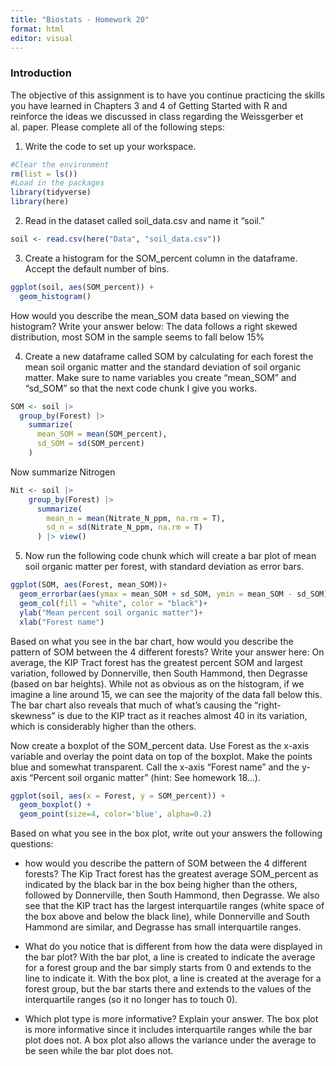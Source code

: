 ```yaml
---
title: "Biostats - Homework 20"
format: html
editor: visual
---
```


### Introduction

The objective of this assignment is to have you continue practicing the skills you have learned in Chapters 3 and 4 of Getting Started with R and reinforce the ideas we discussed in class regarding the Weissgerber et al. paper. Please complete all of the following steps:

1.  Write the code to set up your workspace.

```r
#Clear the environment 
rm(list = ls())
#Load in the packages 
library(tidyverse)
library(here)

```

2.  Read in the dataset called soil_data.csv and name it "soil."

```r
soil <- read.csv(here("Data", "soil_data.csv"))
```

3.  Create a histogram for the SOM_percent column in the dataframe. Accept the default number of bins.

```r
ggplot(soil, aes(SOM_percent)) +
  geom_histogram()
```

How would you describe the mean_SOM data based on viewing the histogram? Write your answer below: The data follows a right skewed distribution, most SOM in the sample seems to fall below 15%

4.  Create a new dataframe called SOM by calculating for each forest the mean soil organic matter and the standard deviation of soil organic matter. Make sure to name variables you create "mean_SOM" and "sd_SOM" so that the next code chunk I give you works.

```r
SOM <- soil |>
  group_by(Forest) |>
    summarize(
      mean_SOM = mean(SOM_percent),
      sd_SOM = sd(SOM_percent)
    )
```

Now summarize Nitrogen

```r
Nit <- soil |> 
    group_by(Forest) |> 
      summarize(
        mean_n = mean(Nitrate_N_ppm, na.rm = T),
        sd_n = sd(Nitrate_N_ppm, na.rm = T)
      ) |> view()
```

5.  Now run the following code chunk which will create a bar plot of mean soil organic matter per forest, with standard deviation as error bars.

```r
ggplot(SOM, aes(Forest, mean_SOM))+
  geom_errorbar(aes(ymax = mean_SOM + sd_SOM, ymin = mean_SOM - sd_SOM), width = 0.2)+
  geom_col(fill = "white", color = "black")+
  ylab("Mean percent soil organic matter")+
  xlab("Forest name")
```

Based on what you see in the bar chart, how would you describe the pattern of SOM between the 4 different forests? Write your answer here: On average, the KIP Tract forest has the greatest percent SOM and largest variation, followed by Donnerville, then South Hammond, then Degrasse (based on bar heights). While not as obvious as on the histogram, if we imagine a line around 15, we can see the majority of the data fall below this. The bar chart also reveals that much of what's causing the "right-skewness" is due to the KIP tract as it reaches almost 40 in its variation, which is considerably higher than the others.

Now create a boxplot of the SOM_percent data. Use Forest as the x-axis variable and overlay the point data on top of the boxplot. Make the points blue and somewhat transparent. Call the x-axis "Forest name" and the y-axis "Percent soil organic matter" (hint: See homework 18...).

```r
ggplot(soil, aes(x = Forest, y = SOM_percent)) +
  geom_boxplot() +
  geom_point(size=4, color='blue', alpha=0.2)
```

Based on what you see in the box plot, write out your answers the following questions:

-   how would you describe the pattern of SOM between the 4 different forests? The Kip Tract forest has the greatest average SOM_percent as indicated by the black bar in the box being higher than the others, followed by Donnerville, then South Hammond, then Degrasse. We also see that the KIP tract has the largest interquartile ranges (white space of the box above and below the black line), while Donnerville and South Hammond are similar, and Degrasse has small interquartile ranges.

-   What do you notice that is different from how the data were displayed in the bar plot? With the bar plot, a line is created to indicate the average for a forest group and the bar simply starts from 0 and extends to the line to indicate it. With the box plot, a line is created at the average for a forest group, but the bar starts there and extends to the values of the interquartile ranges (so it no longer has to touch 0).

-   Which plot type is more informative? Explain your answer. The box plot is more informative since it includes interquartile ranges while the bar plot does not. A box plot also allows the variance under the average to be seen while the bar plot does not.
